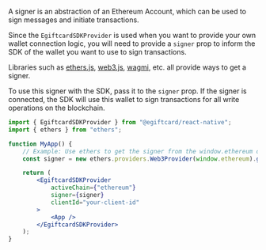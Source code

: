 A signer is an abstraction of an Ethereum Account,
which can be used to sign messages and initiate transactions.

Since the `EgiftcardSDKProvider` is used when you want to provide your own wallet connection logic,
you will need to provide a `signer` prop to inform the SDK of the wallet you want to use to sign transactions.

Libraries such as [ethers.js](https://docs.ethers.io/v5/), [web3.js](https://web3js.readthedocs.io/en/v1.5.2/), [wagmi](https://wagmi.sh), etc.
all provide ways to get a signer.

To use this signer with the SDK, pass it to the `signer` prop. If the signer is connected, the SDK will use this wallet
to sign transactions for all write operations on the blockchain.

```jsx
import { EgiftcardSDKProvider } from "@egiftcard/react-native";
import { ethers } from "ethers";

function MyApp() {
	// Example: Use ethers to get the signer from the window.ethereum object
	const signer = new ethers.providers.Web3Provider(window.ethereum).getSigner();

	return (
		<EgiftcardSDKProvider
			activeChain={"ethereum"}
			signer={signer}
			clientId="your-client-id"
		>
			<App />
		</EgiftcardSDKProvider>
	);
}
```
